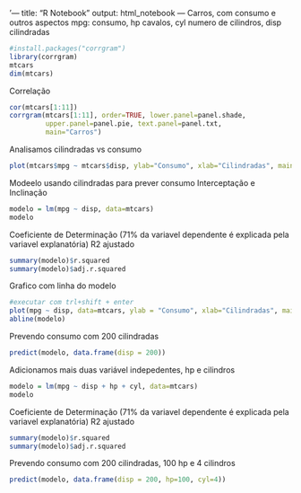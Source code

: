 '---
title: "R Notebook"
output: html_notebook
---
Carros, com consumo e outros aspectos
mpg: consumo, hp cavalos, cyl numero de cilindros, disp cilindradas

```r
#install.packages("corrgram")
library(corrgram)
mtcars
dim(mtcars)
```
Correlação
```r
cor(mtcars[1:11])
corrgram(mtcars[1:11], order=TRUE, lower.panel=panel.shade,
         upper.panel=panel.pie, text.panel=panel.txt,
         main="Carros")
```
Analisamos cilindradas vs consumo
```r
plot(mtcars$mpg ~ mtcars$disp, ylab="Consumo", xlab="Cilindradas", main="Carros")
```
Modeelo usando cilindradas para prever consumo
Interceptação e Inclinação
```r
modelo = lm(mpg ~ disp, data=mtcars)
modelo
```
Coeficiente de Determinação (71% da variavel dependente é explicada pela variavel explanatória)
R2 ajustado
```r
summary(modelo)$r.squared
summary(modelo)$adj.r.squared
```
Grafico com linha do modelo
```r
#executar com trl+shift + enter
plot(mpg ~ disp, data=mtcars, ylab = "Consumo", xlab="Cilindradas", main="Carros")
abline(modelo)
```

Prevendo consumo com 200 cilindradas
```r
predict(modelo, data.frame(disp = 200))
```
Adicionamos mais duas variável indepedentes, hp e cilindros
```r
modelo = lm(mpg ~ disp + hp + cyl, data=mtcars)
modelo
```
Coeficiente de Determinação (71% da variavel dependente é explicada pela variavel explanatória)
R2  ajustado 
```r
summary(modelo)$r.squared
summary(modelo)$adj.r.squared
```
Prevendo consumo com 200 cilindradas, 100 hp e 4 cilindros
```r
predict(modelo, data.frame(disp = 200, hp=100, cyl=4))
```

